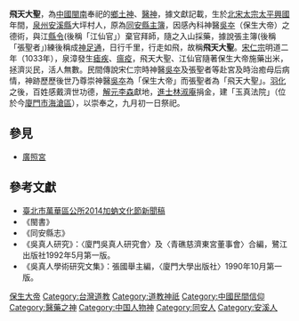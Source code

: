 {{主條目消歧義|本條目介紹福建神祇。關於《水滸傳》的人物，請見[[李袞|李袞]]。}}

'''飛天大聖'''，為[[中國|中國]][[閩南|閩南]]奉祀的[[鄉土神|鄉土神]]、[[醫神|醫神]]，據文獻記載，生於[[北宋|北宋]][[宋太宗|太宗]][[太平興國|太平興國]]年間，[[泉州|泉州]][[安溪縣|安溪縣]]大坪村人，原為[[同安縣|同安縣]][[主簿|主簿]]，因感內科神醫[[吳夲|吳夲]]（保生大帝）之德術，與江[[縣令|縣令]](後稱「江仙官」）棄官拜師，隨之入山採藥，據說張主簿(後稱「張聖者」)練後稱成[[神足通|神足通]]，日行千里，行走如飛，故稱'''飛天大聖'''。[[宋仁宗|宋仁宗]]明道二年（1033年），泉漳發生[[瘧疾|瘧疾]]、[[瘟疫|瘟疫]]，飛天大聖、江仙官隨著保生大帝施藥出米，拯濟災民，活人無數。民間傳說宋仁宗時神醫[[吳夲|吳夲]]及張聖者等赴宮及時治癒母后病情，神跡歷歷後世乃尊崇神醫[[吳夲|吳夲]]為「保生大帝」而張聖者為「飛天大聖」。[[羽化|羽化]]之後，百姓感戴濟世功德，[[解元|解元]][[李森|李森]]獻地，[[進士|進士]][[林淑庵|林淑庵]]捐金，建「玉真法院」（位於今[[廈門市|廈門市]][[海滄區|海滄區]]），以崇奉之，九月初一日祭祀。

==參見==
*[[廣照宮|廣照宮]]
==參考文獻==
* [http://whdo.gov.taipei/public/Attachment/44715441641.docx 臺北市萬華區公所2014加蚋文化節新聞稿 ] {{Wayback|url=http://whdo.gov.taipei/public/Attachment/44715441641.docx |date=20160305042754 }}
*《閩書》
*《同安縣志》
*《吳真人研究》：〈廈門吳真人研究會〉及〈青礁慈濟東宮董事會〉合編，鷺江出版社1992年5月第一版。
*《吳真人學術研究文集》：張國舉主編，〈廈門大學出版社〉1990年10月第一版。



[[Category:保生大帝|保生大帝]]
[[Category:台灣道教|Category:台灣道教]]
[[Category:道教神祇|Category:道教神祇]]
[[Category:中國民間信仰|Category:中國民間信仰]]
[[Category:醫藥之神|Category:醫藥之神]]
[[Category:中国人物神|Category:中国人物神]]
[[Category:同安人|Category:同安人]]
[[Category:安溪人|Category:安溪人]]